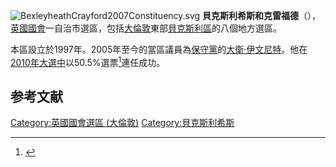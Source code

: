 [[File:BexleyheathCrayford2007Constituency.svg|right]]
'''貝克斯利希斯和克雷福德'''（{{lang-en|Bexleyheath and Crayford}}），[[英國|英國]][[英國國會|國會]]一自治市選區，包括[[大倫敦|大倫敦]]東部[[貝克斯利區|貝克斯利區]]的八個地方選區。

本區設立於1997年。2005年至今的當區議員為[[保守黨_(英國)|保守黨]]的[[大衛·伊文尼特|大衛·伊文尼特]]。他在[[2010年英國大選|2010年大選中]]以50.5%選票<ref name="">{{cite news
|publisher=[[英國廣播公司|英國廣播公司]]
|date=2010年5月7日
|title=Election 2010/Constituency/Bexleyheath & Crayford
|url=http://news.bbc.co.uk/1/shared/election2010/results/constituency/a29.stm
|accessdate=2010年10月3日
|archive-date=2017年9月4日
|archive-url=https://web.archive.org/web/20170904220520/http://news.bbc.co.uk/1/shared/election2010/results/constituency/a29.stm
|dead-url=no
}}</ref>連任成功。
==参考文献==
<div class="references-small">
<references></references>
</div>

{{DEFAULTSORT:Bexleyheath and Crayford (UK Parliament constituency)}}
{{英國國會選區 (倫敦)}}
[[Category:英國國會選區_(大倫敦)|Category:英國國會選區 (大倫敦)]]
[[Category:貝克斯利希斯|Category:貝克斯利希斯]]